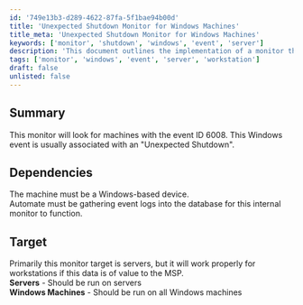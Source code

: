 ```yaml
---
id: '749e13b3-d289-4622-87fa-5f1bae94b00d'
title: 'Unexpected Shutdown Monitor for Windows Machines'
title_meta: 'Unexpected Shutdown Monitor for Windows Machines'
keywords: ['monitor', 'shutdown', 'windows', 'event', 'server']
description: 'This document outlines the implementation of a monitor that detects unexpected shutdowns on Windows machines by tracking event ID 6008. It details the dependencies required for the monitor to function effectively and identifies the target devices for monitoring, primarily focusing on servers but also applicable to workstations if necessary.'
tags: ['monitor', 'windows', 'event', 'server', 'workstation']
draft: false
unlisted: false
---
```

## Summary

This monitor will look for machines with the event ID 6008. This Windows event is usually associated with an "Unexpected Shutdown".

## Dependencies

The machine must be a Windows-based device.  
Automate must be gathering event logs into the database for this internal monitor to function.

## Target

Primarily this monitor target is servers, but it will work properly for workstations if this data is of value to the MSP.  
**Servers** - Should be run on servers  
**Windows Machines** - Should be run on all Windows machines  













